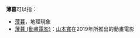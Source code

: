 '''薄暮'''可以指：
* [[薄暮|薄暮]]，地理現象
* [[薄暮_(動畫電影)|薄暮 (動畫電影)]]：[[山本寬|山本寬]]在2019年所推出的動畫電影

{{disambig|M|CAT=二字作品消歧義}}